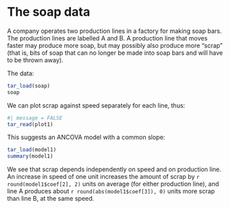 
# The soap data

A company operates two production lines in a factory for making soap bars. The production lines are labelled A and B. A production line that moves faster may produce more soap, but may possibly also produce more “scrap” (that is, bits of soap that can no longer be made into soap bars and will have to be thrown away).

The data:

```r
tar_load(soap)
soap
```

We can plot scrap against speed separately for each line, thus:

```r
#| message = FALSE
tar_read(plot1)
```

This suggests an ANCOVA model with a common slope:

```r
tar_load(model1)
summary(model1)
```


We see that scrap depends independently on speed and on production line. An increase in speed of one unit increases the amount of scrap by 
`r round(model1$coef[2], 2)`
units on average (for either production line), and line A produces about 
`r round(abs(model1$coef[3]), 0)`
units more scrap than line B, at the same speed.
